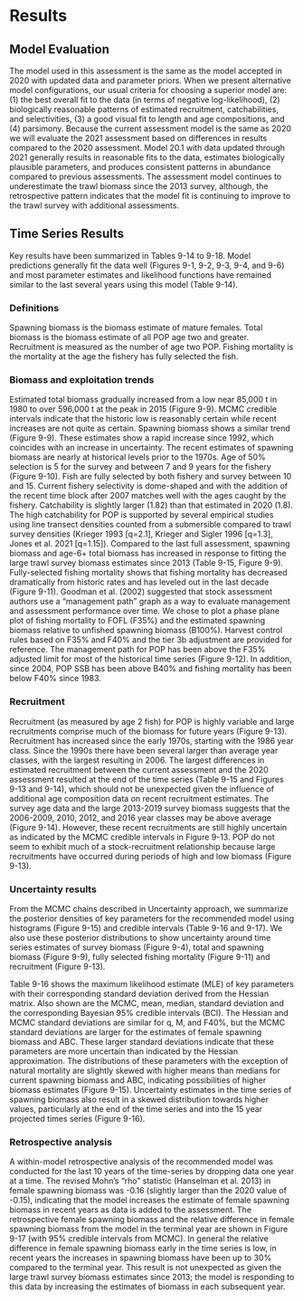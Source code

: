 # Results

## Model Evaluation
The model used in this assessment is the same as the model accepted in 2020 with updated data and parameter priors. When we present alternative model configurations, our usual criteria for choosing a superior model are: (1) the best overall fit to the data (in terms of negative log-likelihood), (2) biologically reasonable patterns of estimated recruitment, catchabilities, and selectivities, (3) a good visual fit to length and age compositions, and (4) parsimony. Because the current assessment model is the same as 2020 we will evaluate the 2021 assessment based on differences in results compared to the 2020 assessment.
Model 20.1 with data updated through 2021 generally results in reasonable fits to the data, estimates biologically plausible parameters, and produces consistent patterns in abundance compared to previous assessments. The assessment model continues to underestimate the trawl biomass since the 2013 survey, although, the retrospective pattern indicates that the model fit is continuing to improve to the trawl survey with additional assessments. 


## Time Series Results

Key results have been summarized in Tables 9-14 to 9-18. Model predictions generally fit the data well (Figures 9-1, 9-2, 9-3, 9-4, and 9-6) and most parameter estimates and likelihood functions have remained similar to the last several years using this model (Table 9-14).

### Definitions

Spawning biomass is the biomass estimate of mature females. Total biomass is the biomass estimate of all POP age two and greater. Recruitment is measured as the number of age two POP. Fishing mortality is the mortality at the age the fishery has fully selected the fish. 

### Biomass and exploitation trends

Estimated total biomass gradually increased from a low near 85,000 t in 1980 to over 596,000 t at the peak in 2015 (Figure 9-9). MCMC credible intervals indicate that the historic low is reasonably certain while recent increases are not quite as certain. Spawning biomass shows a similar trend (Figure 9-9). These estimates show a rapid increase since 1992, which coincides with an increase in uncertainty. The recent estimates of spawning biomass are nearly at historical levels prior to the 1970s. Age of 50% selection is 5 for the survey and between 7 and 9 years for the fishery (Figure 9-10). Fish are fully selected by both fishery and survey between 10 and 15. Current fishery selectivity is dome-shaped and with the addition of the recent time block after 2007 matches well with the ages caught by the fishery. Catchability is slightly larger (1.82) than that estimated in 2020 (1.8). The high catchability for POP is supported by several empirical studies using line transect densities counted from a submersible compared to trawl survey densities (Krieger 1993 [q=2.1], Krieger and Sigler 1996 [q=1.3], Jones et al. 2021 [q=1.15]). Compared to the last full assessment, spawning biomass and age-6+ total biomass has increased in response to fitting the large trawl survey biomass estimates since 2013 (Table 9-15, Figure 9-9).
Fully-selected fishing mortality shows that fishing mortality has decreased dramatically from historic rates and has leveled out in the last decade (Figure 9-11). Goodman et al. (2002) suggested that stock assessment authors use a “management path” graph as a way to evaluate management and assessment performance over time. We chose to plot a phase plane plot of fishing mortality to FOFL (F35%) and the estimated spawning biomass relative to unfished spawning biomass (B100%). Harvest control rules based on F35% and F40% and the tier 3b adjustment are provided for reference. The management path for POP has been above the F35% adjusted limit for most of the historical time series (Figure 9-12). In addition, since 2004, POP SSB has been above B40% and fishing mortality has been below F40% since 1983. 

### Recruitment

Recruitment (as measured by age 2 fish) for POP is highly variable and large recruitments comprise much of the biomass for future years (Figure 9-13). Recruitment has increased since the early 1970s, starting with the 1986 year class. Since the 1990s there have been several larger than average year classes, with the largest resulting in 2006. The largest differences in estimated recruitment between the current assessment and the 2020 assessment resulted at the end of the time series (Table 9-15 and Figures 9-13 and 9-14), which should not be unexpected given the influence of additional age composition data on recent recruitment estimates. The survey age data and the large 2013-2019 survey biomass suggests that the 2006-2009, 2010, 2012, and 2016 year classes may be above average (Figure 9-14). However, these recent recruitments are still highly uncertain as indicated by the MCMC credible intervals in Figure 9-13. POP do not seem to exhibit much of a stock-recruitment relationship because large recruitments have occurred during periods of high and low biomass (Figure 9-13).

### Uncertainty results

From the MCMC chains described in Uncertainty approach, we summarize the posterior densities of key parameters for the recommended model using histograms (Figure 9-15) and credible intervals (Table 9-16 and 9-17). We also use these posterior distributions to show uncertainty around time series estimates of survey biomass (Figure 9-4), total and spawning biomass (Figure 9-9), fully selected fishing mortality (Figure 9-11) and recruitment (Figure 9-13).

Table 9-16 shows the maximum likelihood estimate (MLE) of key parameters with their corresponding standard deviation derived from the Hessian matrix. Also shown are the MCMC, mean, median, standard deviation and the corresponding Bayesian 95% credible intervals (BCI). The Hessian and MCMC standard deviations are similar for q, M, and F40%, but the MCMC standard deviations are larger for the estimates of female spawning biomass and ABC. These larger standard deviations indicate that these parameters are more uncertain than indicated by the Hessian approximation. The distributions of these parameters with the exception of natural mortality are slightly skewed with higher means than medians for current spawning biomass and ABC, indicating possibilities of higher biomass estimates (Figure 9-15). Uncertainty estimates in the time series of spawning biomass also result in a skewed distribution towards higher values, particularly at the end of the time series and into the 15 year projected times series (Figure 9-16).

### Retrospective analysis

A within-model retrospective analysis of the recommended model was conducted for the last 10 years of the time-series by dropping data one year at a time. The revised Mohn’s “rho” statistic (Hanselman et al. 2013) in female spawning biomass was -0.16 (slightly larger than the 2020 value of -0.15), indicating that the model increases the estimate of female spawning biomass in recent years as data is added to the assessment. The retrospective female spawning biomass and the relative difference in female spawning biomass from the model in the terminal year are shown in Figure 9-17 (with 95% credible intervals from MCMC). In general the relative difference in female spawning biomass early in the time series is low, in recent years the increases in spawning biomass have been up to 30% compared to the terminal year. This result is not unexpected as given the large trawl survey biomass estimates since 2013; the model is responding to this data by increasing the estimates of biomass in each subsequent year.
